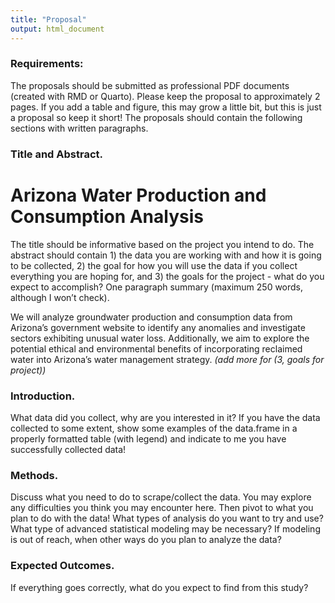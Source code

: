 ```yaml
---
title: "Proposal"
output: html_document
---
```


### Requirements:

The proposals should be submitted as professional PDF documents (created with RMD or Quarto). Please keep the proposal to approximately 2 pages.  If you add a table and figure, this may grow a little bit, but this is just a proposal so keep it short! The proposals should contain the following sections with written paragraphs.

### Title and Abstract. 

# Arizona Water Production and Consumption Analysis

The title should be informative based on the project you intend to do.  The abstract should contain 1) the data you are working with and how it is going to be collected, 2) the goal for how you will use the data if you collect everything you are hoping for, and 3) the goals for the project - what do you expect to accomplish? One paragraph summary (maximum 250 words, although I won't check). 

We will analyze groundwater production and consumption data from Arizona's government website to identify any anomalies and investigate sectors exhibiting unusual water loss. Additionally, we aim to explore the potential ethical and environmental benefits of incorporating reclaimed water into Arizona's water management strategy. *(add more for (3, goals for project))*

### Introduction. 
What data did you collect, why are you interested in it?  If you have the data collected to some extent, show some examples of the data.frame in a properly formatted table (with legend) and indicate to me you have successfully collected data!

### Methods. 
Discuss what you need to do to scrape/collect the data.  You may explore any difficulties you think you may encounter here.  Then pivot to what you plan to do with the data! What types of analysis do you want to try and use? What type of advanced statistical modeling may be necessary? If modeling is out of reach, when other ways do you plan to analyze the data?

### Expected Outcomes. 

If everything goes correctly, what do you expect to find from this study?